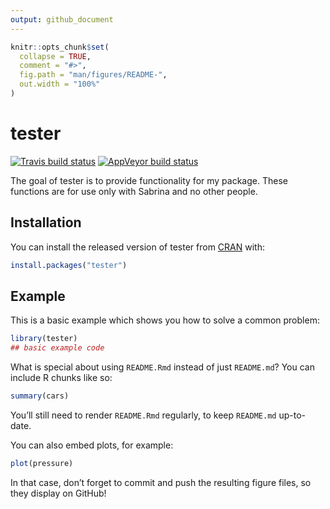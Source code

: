 ```yaml
---
output: github_document
---
```


<!-- README.md is generated from README.Rmd. Please edit that file -->

```r
knitr::opts_chunk$set(
  collapse = TRUE,
  comment = "#>",
  fig.path = "man/figures/README-",
  out.width = "100%"
)
```
# tester

<!-- badges: start -->
[![Travis build status](https://travis-ci.com/SabrinaWu/tester.svg?branch=master)](https://travis-ci.com/SabrinaWu/tester)
[![AppVeyor build status](https://ci.appveyor.com/api/projects/status/github/SabrinaWu/tester?branch=master&svg=true)](https://ci.appveyor.com/project/SabrinaWu/tester)
<!-- badges: end -->

The goal of tester is to provide functionality for my package. These functions are 
    for use only with Sabrina and no other people.

## Installation

You can install the released version of tester from [CRAN](https://CRAN.R-project.org) with:

``` r
install.packages("tester")
```

## Example

This is a basic example which shows you how to solve a common problem:

```r
library(tester)
## basic example code
```

What is special about using `README.Rmd` instead of just `README.md`? You can include R chunks like so:

```r
summary(cars)
```

You'll still need to render `README.Rmd` regularly, to keep `README.md` up-to-date.

You can also embed plots, for example:

```r
plot(pressure)
```

In that case, don't forget to commit and push the resulting figure files, so they display on GitHub!

